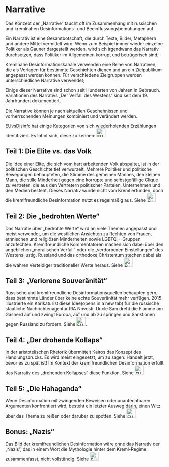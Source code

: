 # Narrative {.unnumbered}

Das Konzept der „Narrative“ taucht oft im Zusammenhang mit russischen und kremlnahen Desinformations- und Beeinflussungsbemühungen auf.

Ein Narrativ ist eine Gesamtbotschaft, die durch Texte, Bilder, Metaphern und andere Mittel vermittelt wird. Wenn zum Beispiel immer wieder einzelne Politiker als Gauner dargestellt werden, wird sich irgendwann das Narrativ durchsetzen, dass Politiker im Allgemeinen korrupt und betrügerisch sind;

Kremlnahe Desinformationskanäle verwenden eine Reihe von Narrativen, die als Vorlagen für bestimmte Geschichten dienen und an ein Zielpublikum angepasst werden können. Für verschiedene Zielgruppen werden unterschiedliche Narrative verwendet;

Einige dieser Narrative sind schon seit Hunderten von Jahren in Gebrauch. Variationen des Narrativs „Der Verfall des Westens“ sind seit dem 19. Jahrhundert dokumentiert.

Die Narrative können je nach aktuellen Geschehnissen und vorherrschenden Meinungen kombiniert und verändert werden.

[EUvsDisinfo](https://euvsdisinfo.eu/de/) hat einige Kategorien von sich wiederholenden Erzählungen identifiziert. Es lohnt sich, diese zu kennen: [![EUvsDisinfo: Die 5 häufigsten Narrative der kremlfreundlichen Desinformation](../all_common_img/EUvsDisinfo_400x240.jpg){height=2em}](https://euvsdisinfo.eu/de/die-5-haeufigsten-narrative-der-kremlfreundlichen-desinformation/) 


## Teil 1: Die Elite vs. das Volk

Die Idee einer Elite, die sich vom hart arbeitenden Volk abspaltet, ist in der politischen Geschichte tief verwurzelt. Mehrere Politiker und politische Bewegungen behaupteten, die Stimme des gemeinen Mannes, den kleinen Mann, die stille Minderheit gegen eine korrupte und selbstgefällige Clique zu vertreten, die aus den Vertretern politischer Parteien, Unternehmen und den Medien besteht. Dieses Narrativ wurde nicht vom Kreml erfunden, doch die kremlfreundliche Desinformation nutzt es regelmäßig aus. Siehe [![EUvsDisinfo: Teil 1: Die Elite vs. das Volk](../all_common_img/EUvsDisinfo_400x240.jpg){height=2em}](https://euvsdisinfo.eu/de/zentrale-narrative-der-kremlfreundlichen-desinformation-teil-1-die-elite-vs-das-volk/)

## Teil 2: Die „bedrohten Werte“

Das Narrativ über „bedrohte Werte“ wird an viele Themen angepasst und meist verwendet, um die westlichen Ansichten zu Rechten von Frauen, ethnischen und religiösen Minderheiten sowie LGBTQI+-Gruppen anzufechten. Kremlfreundliche Kommentatoren machen sich dabei über den angeblichen „moralischen Verfall“ oder die „verdorbenen Einstellungen“ des Westens lustig. Russland und das orthodoxe Christentum stechen dabei als die wahren Verteidiger traditioneller Werte heraus. Siehe [![EUvsDisinfo: Teil 2: Die „bedrohten Werte“](../all_common_img/EUvsDisinfo_400x240.jpg){height=2em}](https://euvsdisinfo.eu/de/zentrale-narrative-kremlfreundlicher-desinformation-teil-2-die-bedrohten-werte/)

## Teil 3: „Verlorene Souveränität“

Russische und kremlfreundliche Desinformationsquellen behaupten gern, dass bestimmte Länder über keine echte Souveränität mehr verfügen. 2015 illustrierte ein Karikaturist diese Idee(opens in a new tab) für die russische staatliche Nachrichtenagentur RIA Novosti: Uncle Sam dreht die Flamme am Gasherd auf und zwingt Europa, auf und ab zu springen und Sanktionen gegen Russland zu fordern. Siehe [![EUvsDisinfo: Teil 3: „Verlorene Souveränität“](../all_common_img/EUvsDisinfo_400x240.jpg){height=2em}](https://euvsdisinfo.eu/de/zentrale-narrative-der-kremlfreundlichen-desinformation-teil-3-verlorene-souveraenitaet/). 



## Teil 4: „Der drohende Kollaps“

In der aristotelischen Rhetorik übermittelt Kairos das Konzept des Handlungsdrucks. Es wird meist eingesetzt, um zu sagen: Handelt jetzt, bevor es zu spät ist! Im Kontext der kremlfreundlichen Desinformation erfüllt das Narrativ des „drohenden Kollapses“ diese Funktion. Siehe [![EUvsDisinfo: Teil 4: „Der drohende Kollaps“](../all_common_img/EUvsDisinfo_400x240.jpg){height=2em}](https://euvsdisinfo.eu/de/zentrale-narrative-kremlfreundlicher-desinformation-teil-4-der-drohende-kollaps/)

## Teil 5: „Die Hahaganda“

Wenn Desinformation mit zwingenden Beweisen oder unanfechtbaren Argumenten konfrontiert wird, besteht ein letzter Ausweg darin, einen Witz über das Thema zu reißen oder darüber zu spotten. Siehe [![EUvsDisinfo: Teil 5: „Die Hahaganda“](../all_common_img/EUvsDisinfo_400x240.jpg){height=2em}](https://euvsdisinfo.eu/de/zentrale-narrative-der-kremlfreundlichen-desinformation-teil-5-die-hahaganda/)


## Bonus: „Nazis“

Das Bild der kremlfreundlichen Desinformation wäre ohne das Narrativ der „Nazis“, das in einem Wort die Mythologie hinter dem Kreml-Regime zusammenfasst, nicht vollständig. Siehe [![EUvsDisinfo: Zentrale Narrative Kremlfreundlicher Desinformation: „Nazis“](../all_common_img/EUvsDisinfo_400x240.jpg){height=2em}](https://euvsdisinfo.eu/de/zentrale-narrative-kremlfreundlicher-desinformation-nazis/)
